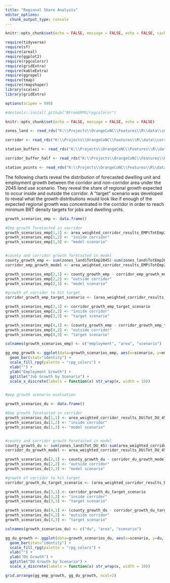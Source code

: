 ```yaml
---
title: "Regional Share Analysis"
editor_options: 
  chunk_output_type: console
---
```


```r
knitr::opts_chunk$set(echo = FALSE, message = FALSE, echo = FALSE, cache = TRUE, fig.width = 10)

require(tidyverse)
require(sf)
require(areal)
require(ggplot2)
require(rpgcolorsr)
require(gridExtra)
require(kableExtra)
require(ggrepel)
require(tmap)
require(rmapshaper)
library(scales)
library(gridExtra)

options(scipen = 999)

#devtools::install_github("BFroebRPG/rpgcolorsr")

```


```r
knitr::opts_chunk$set(echo = FALSE, message = FALSE, echo = FALSE)

zones_land <- read_rds("K:\\Projects\\OrangeCoNC\\Features\\R\\data\\zones_land.rds")

corridor <- read_rds("K:\\Projects\\OrangeCoNC\\Features\\R\\data\\corridor.rds")

station_buffers <- read_rds("K:\\Projects\\OrangeCoNC\\Features\\R\\data\\station_buffers.rds")

corridor_buffer_half <- read_rds("K:\\Projects\\OrangeCoNC\\Features\\R\\data\\corridor_buffer_half.rds")

station_points <- read_rds("K:\\Projects\\OrangeCoNC\\Features\\R\\data\\station_points.rds")
```

The following charts reveal the distribution of forecasted dwelling unit and employment growth between the corridor and non-corridor area under the 2045 land use scenario. They reveal the share of regional growth expected to occur inside and outside the corridor. A "target" scenario was developed to reveal what the growth distributions would look like if enough of the expected regional growth was concentrated in the corridor in order to reach minimum BRT density targets for jobs and dwelling units.

```r

growth_scenarios_emp <- data.frame()

#Emp growth foretasted in corridor
growth_scenarios_emp[1,1] <- area_weighted_corridor_results_EMP$TotEmp2045-area_weighted_corridor_results_EMP$TotEmp2020
growth_scenarios_emp[1,2] <- "inside corridor" 
growth_scenarios_emp[1,3] <- "model scenario" 


#county and corridor growth foretasted in model
county_growth_emp <- sum(zones_land$TotEmp2045)-sum(zones_land$TotEmp2020)
corridor_emp_growth_model <- area_weighted_corridor_results_EMP$TotEmp2045-area_weighted_corridor_results_EMP$TotEmp2020

growth_scenarios_emp[2,1] <- county_growth_emp - corridor_emp_growth_model
growth_scenarios_emp[2,2] <- "outside corridor" 
growth_scenarios_emp[2,3] <- "model scenario" 

#growth of corridor to hit target
corridor_growth_emp_target_scenario <- (area_weighted_corridor_results_EMP$acres*13)-(area_weighted_corridor_results_EMP$TotEmp2020)

growth_scenarios_emp[3,1] <- corridor_growth_emp_target_scenario
growth_scenarios_emp[3,2] <- "inside corridor" 
growth_scenarios_emp[3,3] <- "target scenario" 

growth_scenarios_emp[4,1] <- (county_growth_emp - corridor_growth_emp_target_scenario)
growth_scenarios_emp[4,2] <- "outside corridor" 
growth_scenarios_emp[4,3] <- "target scenario" 

colnames(growth_scenarios_emp) <- c("employment", "area", "scenario")

gg_emp_growth <- ggplot(data=growth_scenarios_emp, aes(x=scenario, y=employment, fill=area)) +
  geom_bar(stat="identity") +
  scale_fill_rpg(palette = "rpg_colors") +
  xlab("") +
  ylab("Employment Growth") +
  ggtitle("Job Growth by Scenario") +
  scale_x_discrete(labels = function(x) str_wrap(x, width = 10))


#pop growth scenario evaluation

growth_scenarios_du <- data.frame()

#Emp growth foretasted in corridor
growth_scenarios_du[1,1] <- area_weighted_corridor_results_DU$Tot_DU_45-area_weighted_corridor_results_DU$Tot_DU_20
growth_scenarios_du[1,2] <- "inside corridor" 
growth_scenarios_du[1,3] <- "model scenario" 


#county and corridor growth foretasted in model
county_growth_du <- sum(zones_land$Tot_DU_45)-sum(area_weighted_corridor_results_DU$Tot_DU_20)
corridor_du_growth_model <- area_weighted_corridor_results_DU$Tot_DU_45-area_weighted_corridor_results_DU$Tot_DU_20

growth_scenarios_du[2,1] <- county_growth_du - corridor_du_growth_model
growth_scenarios_du[2,2] <- "outside corridor" 
growth_scenarios_du[2,3] <- "model scenario" 

#growth of corridor to hit target
corridor_growth_du_target_scenario <- (area_weighted_corridor_results_DU$acres*13)-(area_weighted_corridor_results_DU$Tot_DU_20)

growth_scenarios_du[3,1] <- corridor_growth_du_target_scenario
growth_scenarios_du[3,2] <- "inside corridor" 
growth_scenarios_du[3,3] <- "target scenario" 

growth_scenarios_du[4,1] <- (county_growth_du - corridor_growth_du_target_scenario)
growth_scenarios_du[4,2] <- "outside corridor" 
growth_scenarios_du[4,3] <- "target scenario" 

colnames(growth_scenarios_du) <- c("du", "area", "scenario")

gg_du_growth <- ggplot(data=growth_scenarios_du, aes(x=scenario, y=du, fill=area)) +
  geom_bar(stat="identity") +
  scale_fill_rpg(palette = "rpg_colors") +
  xlab("") +
  ylab("DU Growth") +
  ggtitle("DU Growth by Scenario") +
  scale_x_discrete(labels = function(x) str_wrap(x, width = 10))

grid.arrange(gg_emp_growth, gg_du_growth, ncol=2)


```
